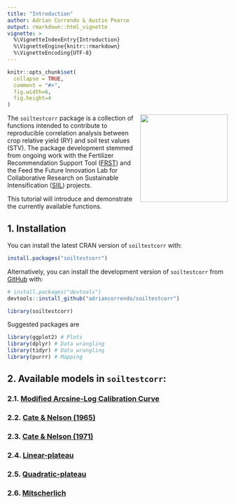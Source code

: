 ```yaml
---
title: "Introduction"
author: Adrian Correndo & Austin Pearce 
output: rmarkdown::html_vignette
vignette: >
  %\VignetteIndexEntry{Introduction}
  %\VignetteEngine{knitr::rmarkdown}
  %\VignetteEncoding{UTF-8}
---
```


```r
knitr::opts_chunk$set(
  collapse = TRUE,
  comment = "#>",
  fig.width=6, 
  fig.height=4
)
```

<img src="../man/figures/soiltestcorr_logo.png" align="right" height="200" style="float:right; height:200px;">

The `soiltestcorr` package is a collection of functions intended to contribute to reproducible correlation analysis between crop relative yield (RY) and soil test values (STV). The package development stemmed from ongoing work with the Fertilizer Recommendation Support Tool ([FRST](http://www.soiltestfrst.org/)) and the Feed the Future Innovation Lab for Collaborative Research on Sustainable Intensification ([SIIL](https://digitalconsortium.wixsite.com/dgfsc)) projects. <br/> 

This tutorial will introduce and demonstrate the currently available functions. <br/>

## 1. Installation

You can install the latest CRAN version of `soiltestcorr` with: <br/>

``` r
install.packages("soiltestcorr")
```

Alternatively, you can install the development version of `soiltestcorr` from [GitHub](https://github.com/adriancorrendo/soiltestcorr) with:

``` r
# install.packages("devtools")
devtools::install_github("adriancorrendo/soiltestcorr")
```

```r
library(soiltestcorr)
```

Suggested packages are
```r
library(ggplot2) # Plots
library(dplyr) # Data wrangling
library(tidyr) # Data wrangling
library(purrr) # Mapping

```

## 2. Available models in `soiltestcorr`: <br/>

### 2.1. [Modified Arcsine-Log Calibration Curve](https://adriancorrendo.github.io/soiltestcorr/articles/mod_alcc_tutorial.html) <br/>

### 2.2. [Cate & Nelson (1965)](https://adriancorrendo.github.io/soiltestcorr/articles/cate_nelson_1965_tutorial.html) <br/>

### 2.3. [Cate & Nelson (1971)](https://adriancorrendo.github.io/soiltestcorr/articles/cate_nelson_1971_tutorial.html) <br/>

### 2.4. [Linear-plateau](https://adriancorrendo.github.io/soiltestcorr/articles/linear_plateau_tutorial.html) <br/>

### 2.5. [Quadratic-plateau](https://adriancorrendo.github.io/soiltestcorr/articles/quadratic_plateau_tutorial.html) <br/>

### 2.6. [Mitscherlich](https://adriancorrendo.github.io/soiltestcorr/articles/mitscherlich_tutorial.html) <br/>

